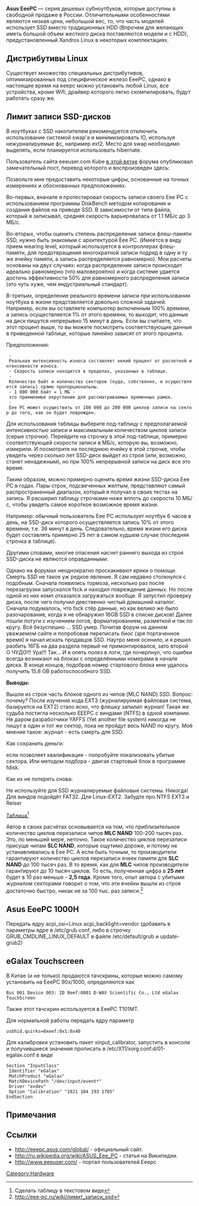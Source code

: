 '''Asus EeePC''' — серия дешевых субноутбуков, которые доступны в свободной продаже в России. Отличительными особенностями являются низкая цена, небольшой вес, то, что часть моделей использует SSD вместо традиционных HDD (Впрочем для желающих иметь большой объем жесткого диска поставляются модели и с HDD), предустановленный Xandros Linux в некоторых комплектациях. 

== Дистрибутивы Linux ==

Существует множество специальных дистрибутивов, оптимизированных под специфическое железо EeePC, однако в настоящее время на eeepc можно установить любой Linux, все устройства, кроме Wifi, драйвер которого легко скомпилировать, будут работать сразу же.

== Лимит записи SSD-дисков ==

В ноутбуках с SSD накопителем рекомендуется отключить использование системой swap'a и минимизировать IO, используя нежурналируемые фс, например ext2. Место для swap необходимо выделять, если планируется использовать hibernate.

Пользователь сайта eeeuser.com Kube [http://forum.eeeuser.com/viewtopic.php?id=7077 в этой ветке] форума опубликовал замечательный пост, перевод которого и воспроизведен здесь:

Позвольте мне предоставить некоторые цифры, основанные на точных измерениях и обоснованных предположениях.

Во-первых, вначале я протестировал скорость записи своего Eee PC с использованием программы DiskBench методом копирования и создания файлов на приводе SSD. В зависимости от типа файла, который я записывал, средняя скорость варьировалась от 1.1 МБ/с до 3 МБ/с.

Во-вторых, чтобы оценить степень распределения записи флеш-памяти SSD, нужно быть знакомым с архитектурой Eee PC. (Имеется в виду прием wearing level, который используется в контроллерах флеш-памяти, для предотвращения многократной записи подряд в одну и ту же ячейку памяти, а запись распределяется равномерно). Мои расчеты основаны на двух случаях: когда распределение записи происходит идеально равномерно (что маловероятно) и когда системе удается достичь эффективности 50% для равномерного распределения записи (это чуть хуже, чем индустриальный стандарт).

В-третьих, определение реального времени записи при использовании ноутбука в жизни представляется довольно сложной задачей. Например, если вы оставляете компьютер включенным 100% времени, а запись осуществляется 1% от этого времени, то выходит, что данные на диск пишутся непрерывно 15 минут в день. Если вы считаете, что этот процент выше, то вы можете посмотреть соответствующие данные в приведенной таблице, которые линейно зависят от этого процента.

Предположения:
  - Реальная интенсивность износа составляет некий процент от расчетной интенсивности износа.
  - Скорость записи находится в пределах, указанных в таблице.
  - Количество байт и количество секторов (куда, собственно, и осуществляется запись) прямо пропорциональны.
  - 1 000 000 байт = 1 МБ - это приемлемое округление для рассматриваемых временных рамок.
  - Eee PC может осуществить от 100 000 до 200 000 циклов записи на сектор до того, как он будет поврежден.

Для использования таблицы выберите под-таблицу с предполагаемой интенсивностью записи и максимальным количеством циклов записи (серые строчки). Перейдите на строчку в этой под-таблице, примерно соответствующей скорости записи в МБ/с, которую вы, возможно, измерили. И посмотрите на последнюю ячейку в этой строчке, чтобы увидеть через сколько лет SSD-диск выйдет из строя (или, возможно, станет ненадежным), но при 100% непрерывной записи на диск все это время.

Таким образом, можно примерно оценить время жизни SSD-диска Eee PC в годах. Пары строк, подсвеченных желтым, представляют самый распространенный диапазон, который я получал в своих тестах на запись. Я расширил таблицу строчками ниже вплоть до скорости 10 МБ/с, чтобы увидеть самое короткое возможное время жизни.

Например: обычный пользователь Eee PC использует ноутбук 6 часов в день, на SSD-диск которого осуществляется запись 10% от этого времени, т.е. 36 минут в день. Следовательно, время жизни его диска будет составлять примерно 25 лет в самом худшем случае (последняя строчка в таблице).

Другими словами, многие опасения насчет раннего выхода из строя SSD-диска не являются оправданными.

Однако на форумах неоднократно проскакивают крики о помощи. Смерть SSD не такое уж редкое явление.
Я сам недавно столкнулся с подобным. Сначала появились тормоза, несколько раз после перезагрузки запускался fsck и находил повреждение данных. Но после одной из них комп отказался загружаться вообще. Я запустил проверку диска, после чего получил девственно чистый домашний каталог. Сначала подумалось, что fsck стёр данные, но как велико же было разочарование, когда я не обнаружил 16GB SSD в списке дисков!
Далее пошли потуги с изучением логов, форматированием, разметкой и так по кругу. Всё безуспешно ...
SSD умер. Почитав форум на данном уважаемом сайте и попробовав переписать биос (зря портаченное время) я начал искать продавцов SSD. Наутро меня осенило, и я решил разбить 16ГБ на два раздела
первый не примонтировался, зато второй О ЧУДО!!! Ура!!! Так... И я опять полез в логи, где почерпнул, что ошибки всегда возникают на блоках с определёнными номерами в начале диска. В конце концов, подобрав номер стартового блока мне удалось получить 15.8 GB работоспособного SSD.

'''Выводы:'''

Вышли из строя часть блоков одного из чипов (MLC NAND) SSD. Вопрос: почему?
После изучения кода EXT3 (журналируемая файловая система, базируется на EXT2) стало ясно, что флешку запилил журнал! Такая же судьба постигла несколько EEEPC с виндами (NTFS) в одной компании. Не даром разработчики YAFFS (Yet another file system) никогда не пишут в один и тот же сектор, пока не пройдут весь NAND по кругу.
Моё мнение такое: журнал - есть смерть для SSD.

Как сохранить деньги:

если позволяет квалификация - попробуйте локализовать убитые сектора. Или методом подбора - двигая стартовый блок в программе fdisk.

Как их не потерять снова:

Не используйте для SSD журналируемые файловые системы. Никогда!
Для виндов подойдёт FAT32. Для Linux-EXT2.
Забудте про NTFS EXT3 и Reiser  

[http://eee-pc.ru/wiki/_media/eeepcmemorywear.png?cache=cache Таблица]<ref>Сделать таблицу в текстовом виде</ref>

Автор в своих расчётах основывается на том, что приблизительное количество циклов перезаписи чипов '''MLC NAND''' 100-200 тысяч раз. Это, по меньшей мере, неточно. Такое количество циклов перезаписи присуще чипам '''SLC NAND''', которые ощутимо дороже, и потому не устанавливались в Eee PC. А если быть точным, то производители гарантируют количество циклов перезаписи ячеек памяти для '''SLC NAND''' до 100 тысяч раз. В то время, как для '''MLC''' чипов производители гарантируют до 10 тысяч циклов. То есть, полученная цифра в '''25 лет''' будет в 10 раз меньше - '''2,5  года'''. Кроме того, опыт автора с убитыми журналом секторами говорит о том, что эти ячейки вышли из строя достаточно быстро, никак не за 100 тыс. раз записи.<ref>http://eee-pc.ru/wiki/лимит_записи_ssd</ref>

== Asus EeePC 1000H ==

Передать ядру acpi_osi=Linux acpi_backlight=vendor (добавить в параметры ядре в /etc/grub.conf, либо в строчку GRUB_CMDLINE_LINUX_DEFAULT в файле /etc/default/grub и update-grub2)

== eGalax Touchscreen ==
В Китае (и не только) продаются тачскрины, которые можно самому установить на EeePC 90х/1000, определяются как 
<pre>Bus 001 Device 003: ID 0eef:0001 D-WAV Scientific Co., Ltd eGalax TouchScreen</pre>
Также этот тачскрин используется в EeePC T101MT.

Для нормальной работы передать ядру параметр <pre>usbhid.quirks=0xeef:0x1:0x40</pre>

Для калибровки установить пакет xinput_calibrator, запустить в консоли и получившиеся значения прописать в /etc/X11/xorg.conf.d/01-egalax.conf в виде
<pre>Section "InputClass"
 Identifier "eGalax"
 MatchProduct "eGalax"
 MatchDevicePath "/dev/input/event*"
 Driver "evdev"
 Option "Calibration" "1921 104 193 1785"
EndSection</pre>
== Примечания ==

<references />

== Ссылки ==

* http://eeepc.asus.com/global/ - официальный сайт.
* http://ru.wikipedia.org/wiki/ASUS_Eee_PC - статья на Википедии.
* http://www.eeeuser.com/ - портал пользователей Eeepc


[[Category:Hardware]]